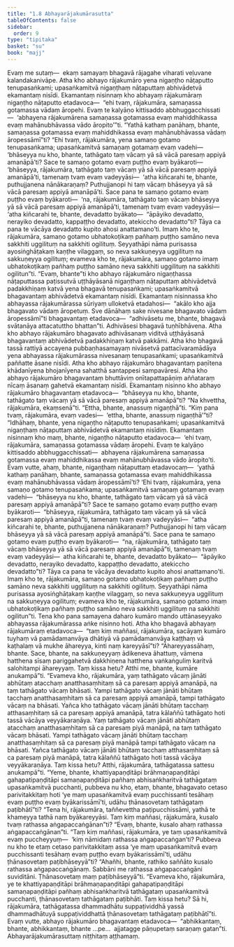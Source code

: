 ```yaml
---
title: "1.8 Abhayarājakumārasutta"
tableOfContents: false
sidebar:
  order: 9
type: "tipitaka"
basket: "su"
book: "majj"
---
```



<DynamicBreadcrumb />

<Division number="83" book="majj" bookNo="10" page="54">

<Paragraph number="225" book="majj">
Evaṃ me sutaṃ—  ekaṃ samayaṃ bhagavā rājagahe viharati veḷuvane kalandakanivāpe. Atha kho abhayo rājakumāro yena nigaṇṭho nāṭaputto tenupasaṅkami; upasaṅkamitvā nigaṇṭhaṃ nāṭaputtaṃ abhivādetvā ekamantaṃ nisīdi. Ekamantaṃ nisinnaṃ kho abhayaṃ rājakumāraṃ nigaṇṭho nāṭaputto etadavoca—  “ehi tvaṃ, rājakumāra, samaṇassa gotamassa vādaṃ āropehi. Evaṃ te kalyāṇo kittisaddo abbhuggacchissati—  ‘abhayena rājakumārena samaṇassa gotamassa evaṃ mahiddhikassa evaṃ mahānubhāvassa vādo āropito’”ti. “Yathā kathaṃ panāhaṃ, bhante, samaṇassa gotamassa evaṃ mahiddhikassa evaṃ mahānubhāvassa vādaṃ āropessāmī”ti? “Ehi tvaṃ, rājakumāra, yena samaṇo gotamo tenupasaṅkama; upasaṅkamitvā samaṇaṃ gotamaṃ evaṃ vadehi—  ‘bhāseyya nu kho, bhante, tathāgato taṃ vācaṃ yā sā vācā paresaṃ appiyā amanāpā’ti? Sace te samaṇo gotamo evaṃ puṭṭho evaṃ byākaroti—  ‘bhāseyya, rājakumāra, tathāgato taṃ vācaṃ yā sā vācā paresaṃ appiyā amanāpā’ti, tamenaṃ tvaṃ evaṃ vadeyyāsi—  ‘atha kiñcarahi te, bhante, puthujjanena nānākaraṇaṃ? Puthujjanopi hi taṃ vācaṃ bhāseyya yā sā vācā paresaṃ appiyā amanāpā’ti. Sace pana te samaṇo gotamo evaṃ puṭṭho evaṃ byākaroti—  ‘na, rājakumāra, tathāgato taṃ vācaṃ bhāseyya yā sā vācā paresaṃ appiyā amanāpā’ti, tamenaṃ tvaṃ evaṃ vadeyyāsi—  ‘atha kiñcarahi te, bhante, devadatto byākato—  “āpāyiko devadatto, nerayiko devadatto, kappaṭṭho devadatto, atekiccho devadatto”ti? Tāya ca pana te vācāya devadatto kupito ahosi anattamano’ti. Imaṃ kho te, rājakumāra, samaṇo gotamo ubhatokoṭikaṃ pañhaṃ puṭṭho samāno neva sakkhiti uggilituṃ na sakkhiti ogilituṃ. Seyyathāpi nāma purisassa ayosiṅghāṭakaṃ kaṇṭhe vilaggaṃ, so neva sakkuṇeyya uggilituṃ na sakkuṇeyya ogilituṃ; evameva kho te, rājakumāra, samaṇo gotamo imaṃ ubhatokoṭikaṃ pañhaṃ puṭṭho samāno neva sakkhiti uggilituṃ na sakkhiti ogilitun”ti. “Evaṃ, bhante”ti kho abhayo rājakumāro nigaṇṭhassa nāṭaputtassa paṭissutvā uṭṭhāyāsanā nigaṇṭhaṃ nāṭaputtaṃ abhivādetvā padakkhiṇaṃ katvā yena bhagavā tenupasaṅkami; upasaṅkamitvā bhagavantaṃ abhivādetvā ekamantaṃ nisīdi.
</Paragraph>

</Division>
<Division number="84" book="majj" bookNo="10" page="55">

<Paragraph number="226" book="majj">
Ekamantaṃ nisinnassa kho abhayassa rājakumārassa sūriyaṃ ulloketvā etadahosi—  “akālo kho ajja bhagavato vādaṃ āropetuṃ. Sve dānāhaṃ sake nivesane bhagavato vādaṃ āropessāmī”ti bhagavantaṃ etadavoca—  “adhivāsetu me, bhante, bhagavā svātanāya attacatuttho bhattan”ti. Adhivāsesi bhagavā tuṇhībhāvena. Atha kho abhayo rājakumāro bhagavato adhivāsanaṃ viditvā uṭṭhāyāsanā bhagavantaṃ abhivādetvā padakkhiṇaṃ katvā pakkāmi. Atha kho bhagavā tassā rattiyā accayena pubbaṇhasamayaṃ nivāsetvā pattacīvaramādāya yena abhayassa rājakumārassa nivesanaṃ tenupasaṅkami; upasaṅkamitvā paññatte āsane nisīdi. Atha kho abhayo rājakumāro bhagavantaṃ paṇītena khādanīyena bhojanīyena sahatthā santappesi sampavāresi. Atha kho abhayo rājakumāro bhagavantaṃ bhuttāviṃ onītapattapāṇiṃ aññataraṃ nīcaṃ āsanaṃ gahetvā ekamantaṃ nisīdi.
</Paragraph>

</Division>
<Division number="85" book="majj" bookNo="10" page="56">

<Paragraph number="227" book="majj">
Ekamantaṃ nisinno kho abhayo rājakumāro bhagavantaṃ etadavoca—  “bhāseyya nu kho, bhante, tathāgato taṃ vācaṃ yā sā vācā paresaṃ appiyā amanāpā”ti? “Na khvettha, rājakumāra, ekaṃsenā”ti. “Ettha, bhante, anassuṃ nigaṇṭhā”ti. “Kiṃ pana tvaṃ, rājakumāra, evaṃ vadesi—  ‘ettha, bhante, anassuṃ nigaṇṭhā’”ti? “Idhāhaṃ, bhante, yena nigaṇṭho nāṭaputto tenupasaṅkami; upasaṅkamitvā nigaṇṭhaṃ nāṭaputtaṃ abhivādetvā ekamantaṃ nisīdiṃ. Ekamantaṃ nisinnaṃ kho maṃ, bhante, nigaṇṭho nāṭaputto etadavoca—  ‘ehi tvaṃ, rājakumāra, samaṇassa gotamassa vādaṃ āropehi. Evaṃ te kalyāṇo kittisaddo abbhuggacchissati—  abhayena rājakumārena samaṇassa gotamassa evaṃ mahiddhikassa evaṃ mahānubhāvassa vādo āropito’ti. Evaṃ vutte, ahaṃ, bhante, nigaṇṭhaṃ nāṭaputtaṃ etadavocaṃ—  ‘yathā kathaṃ panāhaṃ, bhante, samaṇassa gotamassa evaṃ mahiddhikassa evaṃ mahānubhāvassa vādaṃ āropessāmī’ti? ‘Ehi tvaṃ, rājakumāra, yena samaṇo gotamo tenupasaṅkama; upasaṅkamitvā samaṇaṃ gotamaṃ evaṃ vadehi—  “bhāseyya nu kho, bhante, tathāgato taṃ vācaṃ yā sā vācā paresaṃ appiyā amanāpā”ti? Sace te samaṇo gotamo evaṃ puṭṭho evaṃ byākaroti—  “bhāseyya, rājakumāra, tathāgato taṃ vācaṃ yā sā vācā paresaṃ appiyā amanāpā”ti, tamenaṃ tvaṃ evaṃ vadeyyāsi—  “atha kiñcarahi te, bhante, puthujjanena nānākaraṇaṃ? Puthujjanopi hi taṃ vācaṃ bhāseyya yā sā vācā paresaṃ appiyā amanāpā”ti. Sace pana te samaṇo gotamo evaṃ puṭṭho evaṃ byākaroti—  “na, rājakumāra, tathāgato taṃ vācaṃ bhāseyya yā sā vācā paresaṃ appiyā amanāpā”ti, tamenaṃ tvaṃ evaṃ vadeyyāsi—  atha kiñcarahi te, bhante, devadatto byākato—  “āpāyiko devadatto, nerayiko devadatto, kappaṭṭho devadatto, atekiccho devadatto”ti? Tāya ca pana te vācāya devadatto kupito ahosi anattamano’ti. Imaṃ kho te, rājakumāra, samaṇo gotamo ubhatokoṭikaṃ pañhaṃ puṭṭho samāno neva sakkhiti uggilituṃ na sakkhiti ogilituṃ. Seyyathāpi nāma purisassa ayosiṅghāṭakaṃ kaṇṭhe vilaggaṃ, so neva sakkuṇeyya uggilituṃ na sakkuṇeyya ogilituṃ; evameva kho te, rājakumāra, samaṇo gotamo imaṃ ubhatokoṭikaṃ pañhaṃ puṭṭho samāno neva sakkhiti uggilituṃ na sakkhiti ogilitun”ti.
</Paragraph>

</Division>
<Division number="86" book="majj" bookNo="10" page="57">

<Paragraph number="228" book="majj">
Tena kho pana samayena daharo kumāro mando uttānaseyyako abhayassa rājakumārassa aṅke nisinno hoti. Atha kho bhagavā abhayaṃ rājakumāraṃ etadavoca—  “taṃ kiṃ maññasi, rājakumāra, sacāyaṃ kumāro tuyhaṃ vā pamādamanvāya dhātiyā vā pamādamanvāya kaṭṭhaṃ vā kaṭhalaṃ vā mukhe āhareyya, kinti naṃ kareyyāsī”ti? “Āhareyyassāhaṃ, bhante. Sace, bhante, na sakkuṇeyyaṃ ādikeneva āhattuṃ, vāmena hatthena sīsaṃ pariggahetvā dakkhiṇena hatthena vaṅkaṅguliṃ karitvā salohitampi āhareyyaṃ. Taṃ kissa hetu? Atthi me, bhante, kumāre anukampā”ti. “Evameva kho, rājakumāra, yaṃ tathāgato vācaṃ jānāti abhūtaṃ atacchaṃ anatthasaṃhitaṃ sā ca paresaṃ appiyā amanāpā, na taṃ tathāgato vācaṃ bhāsati. Yampi tathāgato vācaṃ jānāti bhūtaṃ tacchaṃ anatthasaṃhitaṃ sā ca paresaṃ appiyā amanāpā, tampi tathāgato vācaṃ na bhāsati. Yañca kho tathāgato vācaṃ jānāti bhūtaṃ tacchaṃ atthasaṃhitaṃ sā ca paresaṃ appiyā amanāpā, tatra kālaññū tathāgato hoti tassā vācāya veyyākaraṇāya. Yaṃ tathāgato vācaṃ jānāti abhūtaṃ atacchaṃ anatthasaṃhitaṃ sā ca paresaṃ piyā manāpā, na taṃ tathāgato vācaṃ bhāsati. Yampi tathāgato vācaṃ jānāti bhūtaṃ tacchaṃ anatthasaṃhitaṃ sā ca paresaṃ piyā manāpā tampi tathāgato vācaṃ na bhāsati. Yañca tathāgato vācaṃ jānāti bhūtaṃ tacchaṃ atthasaṃhitaṃ sā ca paresaṃ piyā manāpā, tatra kālaññū tathāgato hoti tassā vācāya veyyākaraṇāya. Taṃ kissa hetu? Atthi, rājakumāra, tathāgatassa sattesu anukampā”ti.
</Paragraph>

</Division>
<Division number="87" book="majj" bookNo="10" page="58">

<Paragraph number="229" book="majj">
“Yeme, bhante, khattiyapaṇḍitāpi brāhmaṇapaṇḍitāpi gahapatipaṇḍitāpi samaṇapaṇḍitāpi pañhaṃ abhisaṅkharitvā tathāgataṃ upasaṅkamitvā pucchanti, pubbeva nu kho, etaṃ, bhante, bhagavato cetaso parivitakkitaṃ hoti ‘ye maṃ upasaṅkamitvā evaṃ pucchissanti tesāhaṃ evaṃ puṭṭho evaṃ byākarissāmī’ti, udāhu ṭhānasovetaṃ tathāgataṃ paṭibhātī”ti?
</Paragraph>

<Paragraph number="230" book="majj">
“Tena hi, rājakumāra, taññevettha paṭipucchissāmi, yathā te khameyya tathā naṃ byākareyyāsi. Taṃ kiṃ maññasi, rājakumāra, kusalo tvaṃ rathassa aṅgapaccaṅgānan”ti?
</Paragraph>

<Paragraph number="231" book="majj">
“Evaṃ, bhante, kusalo ahaṃ rathassa aṅgapaccaṅgānan”ti.
</Paragraph>

<Paragraph number="232" book="majj">
“Taṃ kiṃ maññasi, rājakumāra, ye taṃ upasaṅkamitvā evaṃ puccheyyuṃ—  ‘kiṃ nāmidaṃ rathassa aṅgapaccaṅgan’ti? Pubbeva nu kho te etaṃ cetaso parivitakkitaṃ assa ‘ye maṃ upasaṅkamitvā evaṃ pucchissanti tesāhaṃ evaṃ puṭṭho evaṃ byākarissāmī’ti, udāhu ṭhānasovetaṃ paṭibhāseyyā”ti?
</Paragraph>

<Paragraph number="233" book="majj">
“Ahañhi, bhante, rathiko saññāto kusalo rathassa aṅgapaccaṅgānaṃ. Sabbāni me rathassa aṅgapaccaṅgāni suviditāni. Ṭhānasovetaṃ maṃ paṭibhāseyyā”ti.
</Paragraph>

<Paragraph number="234" book="majj">
“Evameva kho, rājakumāra, ye te khattiyapaṇḍitāpi brāhmaṇapaṇḍitāpi gahapatipaṇḍitāpi samaṇapaṇḍitāpi pañhaṃ abhisaṅkharitvā tathāgataṃ upasaṅkamitvā pucchanti, ṭhānasovetaṃ tathāgataṃ paṭibhāti. Taṃ kissa hetu? Sā hi, rājakumāra, tathāgatassa dhammadhātu suppaṭividdhā yassā dhammadhātuyā suppaṭividdhattā ṭhānasovetaṃ tathāgataṃ paṭibhātī”ti.
</Paragraph>

<Paragraph number="235" book="majj">
Evaṃ vutte, abhayo rājakumāro bhagavantaṃ etadavoca—  “abhikkantaṃ, bhante, abhikkantaṃ, bhante …pe…  ajjatagge pāṇupetaṃ saraṇaṃ gatan”ti.

</Paragraph>
</Division>

<Paragraph number="236" type="center" book="majj">
Abhayarājakumārasuttaṃ niṭṭhitaṃ aṭṭhamaṃ.
</Paragraph>